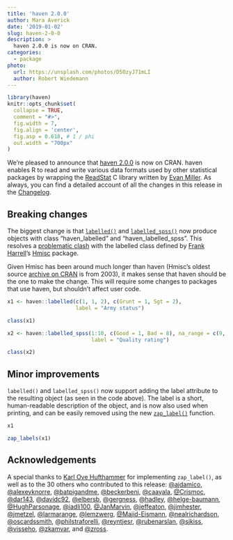 ```yaml
---
title: 'haven 2.0.0'
author: Mara Averick
date: '2019-01-02'
slug: haven-2-0-0
description: > 
  haven 2.0.0 is now on CRAN.
categories:
  - package
photo:
  url: https://unsplash.com/photos/D5OzyJ71mLI
  author: Robert Wiedemann
---
```


```r
library(haven)
knitr::opts_chunk$set(
  collapse = TRUE, 
  comment = "#>", 
  fig.width = 7, 
  fig.align = 'center',
  fig.asp = 0.618, # 1 / phi
  out.width = "700px"
)
```

We're pleased to announce that [haven 2.0.0](https://haven.tidyverse.org/) is now on CRAN. haven enables R to read and write various data formats used by other statistical packages by wrapping the [ReadStat](https://github.com/WizardMac/ReadStat) C library written by [Evan Miller](http://www.evanmiller.org/). As always, you can find a detailed account of all the changes in this release in the [Changelog](https://haven.tidyverse.org/news/index.html#haven-2-0-0).

## Breaking changes

The biggest change is that [`labelled()`](https://haven.tidyverse.org/reference/labelled.html) and [`labelled_spss()`](https://haven.tidyverse.org/reference/labelled_spss.html) now produce objects with class "haven_labelled" and "haven_labelled_spss". This resolves a [problematic clash](https://github.com/tidyverse/haven/issues/329) with the labelled class defined by [Frank Harrell](http://www.fharrell.com/)'s [Hmisc](https://cran.r-project.org/web/packages/Hmisc/index.html) package. 

Given Hmisc has been around much longer than haven (Hmisc's oldest source [archive on CRAN](https://cran.r-project.org/src/contrib/Archive/Hmisc/) is from 2003), it makes sense that haven should be the one to make the change. This will require some changes to packages that use haven, but shouldn’t affect user code.

```r
x1 <- haven::labelled(c(1, 1, 2), c(Grunt = 1, Sgt = 2),
                      label = "Army status")

class(x1)
```

```r
x2 <- haven::labelled_spss(1:10, c(Good = 1, Bad = 8), na_range = c(9, Inf),
                           label = "Quality rating")

class(x2)
```

## Minor improvements

`labelled()` and `labelled_spss()` now support adding the label attribute to the resulting object (as seen in the code above). The label is a short, human-readable description of the object, and is now also used when printing, and can be easily removed using the new [`zap_label()`](https://haven.tidyverse.org/reference/zap_label.html) function.

```r
x1

zap_labels(x1)
```

## Acknowledgements

A special thanks to [Karl Ove Hufthammer](https://github.com/huftis) for implementing `zap_label()`, as well as to the 30 others who contributed to this release: [&#x0040;ajdamico](https://github.com/ajdamico), [&#x0040;alexeyknorre](https://github.com/alexeyknorre), [&#x0040;batpigandme](https://github.com/batpigandme), [&#x0040;beckerbenj](https://github.com/beckerbenj), [&#x0040;caayala](https://github.com/caayala), [&#x0040;Crismoc](https://github.com/Crismoc), [&#x0040;dar143](https://github.com/dar143), [&#x0040;davidc92](https://github.com/davidc92), [&#x0040;elbersb](https://github.com/elbersb), [&#x0040;gergness](https://github.com/gergness), [&#x0040;hadley](https://github.com/hadley), [&#x0040;helge-baumann](https://github.com/helge-baumann), [&#x0040;HughParsonage](https://github.com/HughParsonage), [&#x0040;iadli100](https://github.com/iadli100), [&#x0040;JanMarvin](https://github.com/JanMarvin), [&#x0040;jeffeaton](https://github.com/jeffeaton), [&#x0040;jimhester](https://github.com/jimhester), [&#x0040;jmetzel](https://github.com/jmetzel), [&#x0040;larmarange](https://github.com/larmarange), [&#x0040;lemzwerg](https://github.com/lemzwerg), [&#x0040;Majid-Eismann](https://github.com/Majid-Eismann), [&#x0040;nealrichardson](https://github.com/nealrichardson), [&#x0040;oscardssmith](https://github.com/oscardssmith), [&#x0040;philstraforelli](https://github.com/philstraforelli), [&#x0040;reyntjesr](https://github.com/reyntjesr), [&#x0040;rubenarslan](https://github.com/rubenarslan), [&#x0040;sjkiss](https://github.com/sjkiss), [&#x0040;visseho](https://github.com/visseho), [&#x0040;zkamvar](https://github.com/zkamvar), and [&#x0040;zross](https://github.com/zross).
